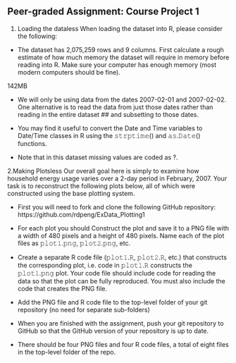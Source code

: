 
## Peer-graded Assignment: Course Project 1

1. Loading the dataless
When loading the dataset into R, please consider the following:

* The dataset has 2,075,259 rows and 9 columns. First calculate a rough estimate of how much memory the dataset will require in memory before reading into R.
Make sure your computer has enough memory (most modern computers should be fine).

142MB

* We will only be using data from the dates 2007-02-01 and 2007-02-02. One alternative is to read the data from just those dates rather than reading in the entire dataset
## and subsetting to those dates.

* You may find it useful to convert the Date and Time variables to Date/Time classes in R using the 𝚜𝚝𝚛𝚙𝚝𝚒𝚖𝚎()  and 𝚊𝚜.𝙳𝚊𝚝𝚎() functions.

* Note that in this dataset missing values are coded as ?.

2.Making Plotsless
Our overall goal here is simply to examine how household energy usage varies over a 2-day period in February, 2007. Your task is to
reconstruct the following plots below, all of which were constructed using the base plotting system.

* First you will need to fork and clone the following GitHub repository: https://github.com/rdpeng/ExData_Plotting1

* For each plot you should Construct the plot and save it to a PNG file with a width of 480 pixels and a height of 480 pixels.
Name each of the plot files as 𝚙𝚕𝚘𝚝𝟷.𝚙𝚗𝚐, 𝚙𝚕𝚘𝚝𝟸.𝚙𝚗𝚐, etc.

* Create a separate R code file (𝚙𝚕𝚘𝚝𝟷.𝚁, 𝚙𝚕𝚘𝚝𝟸.𝚁, etc.) that constructs the corresponding plot, i.e. code in 𝚙𝚕𝚘𝚝𝟷.𝚁 constructs the 𝚙𝚕𝚘𝚝𝟷.𝚙𝚗𝚐 plot. Your code file should include code for
reading the data so that the plot can be fully reproduced. You must also include the code that creates the PNG file.

* Add the PNG file and R code file to the top-level folder of your git repository (no need for separate sub-folders)

* When you are finished with the assignment, push your git repository to GitHub so that the GitHub version of your repository is up to date.

* There should be four PNG files and four R code files, a total of eight files in the top-level folder of the repo.
